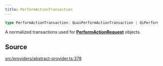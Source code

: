 ```yaml
---
title: PerformActionTransaction
---
```


```ts
type PerformActionTransaction: QuaiPerformActionTransaction | QiPerformActionTransaction;
```

A normalized transactions used for [**PerformActionRequest**](/content/type-aliases/PerformActionRequest) objects.

## Source

[src/providers/abstract-provider.ts:378](https://github.com/dominant-strategies/quais-6.js/blob/95934f9b18ff90a0666dd9772179b612f2ad5510/src/providers/abstract-provider.ts#L378)
